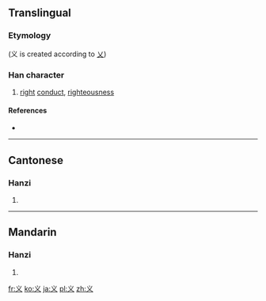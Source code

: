 {{also|義|乂}}
==Translingual==

===Etymology===
{{Han simp|義}} (义 is created according to [[乂]])

===Han character===
{{Han char|rn=3|rad=丶|as=02|sn=3|four=|canj=戈大 (IK), X戈大 (XIK)}}

# [[right]] [[conduct]], [[righteousness]]

====References====
* {{Han ref|kx=0082.031|dkj=00124|dj=0165.120|hdz=10042.100|uh=4E49|ud=20041}}

----

==Cantonese==

===Hanzi===
{{yue-hanzi|jyut=|y=yi6|tra=義}}

# {{defn|lang=yue|sort=丶02}}

----

==Mandarin==

===Hanzi===
{{cmn-hanzi|tra=義|pin=[[wù]] ([[wu4]]), [[yì]] ([[yi4]])|wg=wu<sup>4</sup>, i<sup>4</sup>}}

# {{defn|lang=cmn|sort=丶02}}

[[fr:义]]
[[ko:义]]
[[ja:义]]
[[pl:义]]
[[zh:义]]
